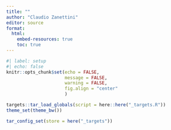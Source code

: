 ```yaml
---
title: ""
author: "Claudio Zanettini"
editor: source
format:
  html:
    embed-resources: true
    toc: true
---
```


```r
#| label: setup
#| echo: false
knitr::opts_chunk$set(echo = FALSE, 
                      message = FALSE,
                      warning = FALSE,
                      fig.align = "center"
                      )
```

```r
targets::tar_load_globals(script = here::here("_targets.R"))
theme_set(theme_bw())
```

```r
tar_config_set(store = here("_targets"))
```


